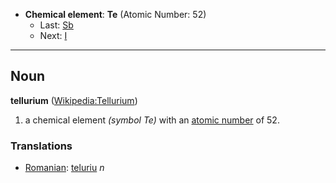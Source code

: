 *'''Chemical element''': '''Te''' (Atomic Number: 52)
**Last: [[Antimony|Sb]]
**Next: [[Iodine|I]]
----
== Noun ==
'''tellurium''' ([[en:Tellurium|Wikipedia:Tellurium]])

# a chemical element ''(symbol Te)'' with an [[atomic number]] of 52.

===Translations===
*[[Romanian]]: [[teluriu]] ''n''